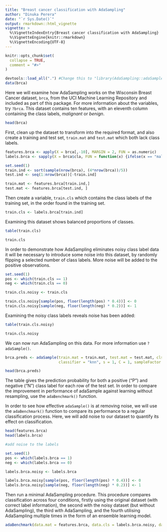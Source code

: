 ```yaml
---
title: "Breast cancer classification with AdaSampling"
author: "Dinuka Perera"
date: "`r Sys.Date()`"
output: rmarkdown::html_vignette
vignette: >
  %\VignetteIndexEntry{Breast cancer classification with AdaSampling}
  %\VignetteEngine{knitr::rmarkdown}
  %\VignetteEncoding{UTF-8}
---
```



```r
knitr::opts_chunk$set(
  collapse = TRUE,
  comment = "#>"
)

devtools::load_all(".") #Change this to "library(AdaSampling::adaSample())" when package is built.
data(brca)

```

Here we will examine how AdaSampling works on the Wisconsin Breast Cancer dataset, `brca`, from the UCI Machine Learning Repository and included as part of this package. For more information about the variables, try `?brca`. This dataset contains ten features, with an eleventh column containing the class labels, *malignant* or *benign*.

```r
head(brca)
```

First, clean up the dataset to transform into the required format, and also create a training and test set, `train.mat` and `test.mat` which both lack class labels.   

```r
features.brca <- apply(X = brca[,-10], MARGIN = 2, FUN = as.numeric)
labels.brca <- sapply(X = brca$cla, FUN = function(x) {ifelse(x == "malignant", 1, 0)})

set.seed(1)
train.ind <- sort(sample(nrow(brca), (4*nrow(brca))/5))
test.ind <- seq(1:nrow(brca))[-train.ind]

train.mat <- features.brca[train.ind,]
test.mat <- features.brca[test.ind, ]
```

Then create a variable, `train.cls` which contains the class labels of the training set, in the order found in the training set. 

```r
train.cls <- labels.brca[train.ind]
```

Examining this dataset shows balanced proportions of classes.

```r
table(train.cls)

train.cls
```

In order to demonstrate how AdaSampling eliminates noisy class label data it will be necessary to introduce some noise into this dataset, by randomly flipping a selected number of class labels. More noise will be added to the positive observations. 

```r
set.seed(1)
pos <- which(train.cls == 1)
neg <- which(train.cls == 0)

train.cls.noisy <- train.cls

train.cls.noisy[sample(pos, floor(length(pos) * 0.4))] <- 0
train.cls.noisy[sample(neg, floor(length(neg) * 0.2))] <- 1

```

Examining the noisy class labels reveals noise has been added:
```r
table(train.cls.noisy)

train.cls.noisy
```

We can now run AdaSampling on this data. For more information use `?adaSample()`.

```r
brca.preds <- adaSample(train.mat = train.mat, test.mat = test.mat, cls = train.cls.noisy,
                        classifier = "knn", s = 1, C = 1, sampleFactor = 1)

head(brca.preds)
```

The table gives the prediction probability for both a positive ("P") and negative ("N") class label for each row of the test set. In order to compare the improvement in performance of adaSample against learning without resampling, use the `adaBenchmark()` function. 

In order to see how effective `adaSample()` is at removing noise, we will use the `adaBenchmark()` function to compare its performance to a regular classification process. Here, we will add noise to our dataset to quantify its effect on classification. 

```r
head(features.brca)
head(labels.brca)

#add noise to the labels

set.seed(1)
pos <- which(labels.brca == 1)
neg <- which(labels.brca == 0)

labels.brca.noisy <- labels.brca

labels.brca.noisy[sample(pos, floor(length(pos) * 0.4))] <- 0
labels.brca.noisy[sample(neg, floor(length(neg) * 0.2))] <- 1
```

Then run a minimal AdaSampling procedure. This procedure compares classification across four conditions, firstly using the original dataset (with correct label information), the second with the noisy dataset (but without AdaSampling), the third with AdaSampling, and the fourth utilising AdaSampling multiple times in the form of an ensemble learning model.

```r
adaBenchmark(data.mat = features.brca, data.cls = labels.brca.noisy, data.cls.truth = labels.brca)
```
